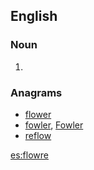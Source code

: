 ==English==

===Noun===
{{en-noun}}

# {{obsolete spelling of|flower}}

===Anagrams===
* [[flower#English|flower]]
* [[fowler#English|fowler]], [[Fowler#English|Fowler]]
* [[reflow#English|reflow]]

[[es:flowre]]